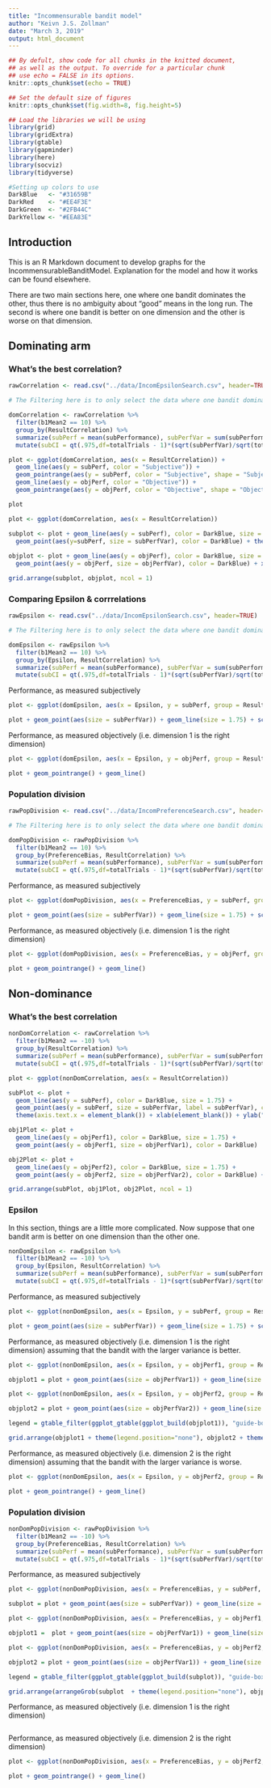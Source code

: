 ```yaml
---
title: "Incommensurable bandit model"
author: "Keivn J.S. Zollman"
date: "March 3, 2019"
output: html_document
---
```


```r
## By defult, show code for all chunks in the knitted document,
## as well as the output. To override for a particular chunk
## use echo = FALSE in its options.
knitr::opts_chunk$set(echo = TRUE) 

## Set the default size of figures
knitr::opts_chunk$set(fig.width=8, fig.height=5)  

## Load the libraries we will be using
library(grid)
library(gridExtra)
library(gtable)
library(gapminder)
library(here)
library(socviz)
library(tidyverse)

#Setting up colors to use
DarkBlue   <- "#31659B"
DarkRed    <- "#EE4F3E"
DarkGreen  <- "#2FB44C"
DarkYellow <- "#EEA83E"


```

## Introduction

This is an R Markdown document to develop graphs for the IncommensurableBanditModel.  Explanation for the model and how it works can be found elsewhere.

There are two main sections here, one where one bandit dominates the other, thus there is no ambiguity about "good" means in the long run.  The second is where one bandit is better on one dimension and the other is worse on that dimension.

## Dominating arm


### What's the best correlation?

```r
rawCorrelation <- read.csv("../data/IncomEpsilonSearch.csv", header=TRUE)

# The Filtering here is to only select the data where one bandit dominates.  The other part of the data will be looked at below.

domCorrelation <- rawCorrelation %>% 
  filter(b1Mean2 == 10) %>% 
  group_by(ResultCorrelation) %>% 
  summarize(subPerf = mean(subPerformance), subPerfVar = sum(subPerformanceVar * (NumberOfTrials - 1))/(sum(NumberOfTrials) - 1), totalTrials = sum(NumberOfTrials), objPerf = mean(objPerformance1), objPerfVar = sum(objPerformance1Var * (NumberOfTrials - 1))/(sum(NumberOfTrials) - 1), totalTrials = sum(NumberOfTrials)) %>% 
  mutate(subCI = qt(.975,df=totalTrials - 1)*(sqrt(subPerfVar)/sqrt(totalTrials)), objCI = qt(.975,df=totalTrials - 1)*(sqrt(objPerfVar)/sqrt(totalTrials)) )
```


```r
plot <- ggplot(domCorrelation, aes(x = ResultCorrelation)) + 
  geom_line(aes(y = subPerf, color = "Subjective")) + 
  geom_pointrange(aes(y = subPerf, color = "Subjective", shape = "Subjective", ymin = subPerf - subCI, ymax = subPerf + subCI)) + 
  geom_line(aes(y = objPerf, color = "Objective")) + 
  geom_pointrange(aes(y = objPerf, color = "Objective", shape = "Objective", ymin = objPerf - objCI, ymax = objPerf + objCI))

plot
```


```r

plot <- ggplot(domCorrelation, aes(x = ResultCorrelation))  

subplot <- plot + geom_line(aes(y = subPerf), color = DarkBlue, size = 1.75) + 
  geom_point(aes(y=subPerf, size = subPerfVar), color = DarkBlue) + theme(axis.text.x = element_blank()) + xlab(element_blank()) + ylab("Subjective") + labs(size = "Variance")
 
objplot <- plot + geom_line(aes(y = objPerf), color = DarkBlue, size = 1.75) + 
  geom_point(aes(y = objPerf, size = objPerfVar), color = DarkBlue) + xlab("Correlation") + ylab("Objective") + labs(size = "Variance")

grid.arrange(subplot, objplot, ncol = 1)

```

### Comparing Epsilon & corrrelations

```r
rawEpsilon <- read.csv("../data/IncomEpsilonSearch.csv", header=TRUE)

# The Filtering here is to only select the data where one bandit dominates.  The other part of the data will be looked at below.

domEpsilon <- rawEpsilon %>% 
  filter(b1Mean2 == 10) %>% 
  group_by(Epsilon, ResultCorrelation) %>% 
  summarize(subPerf = mean(subPerformance), subPerfVar = sum(subPerformanceVar * (NumberOfTrials - 1))/(sum(NumberOfTrials) - 1), totalTrials = sum(NumberOfTrials), objPerf = mean(objPerformance1), objPerfVar = sum(objPerformance1Var * (NumberOfTrials - 1))/(sum(NumberOfTrials) - 1), totalTrials = sum(NumberOfTrials)) %>% 
  mutate(subCI = qt(.975,df=totalTrials - 1)*(sqrt(subPerfVar)/sqrt(totalTrials)), objCI = qt(.975,df=totalTrials - 1)*(sqrt(objPerfVar)/sqrt(totalTrials)) )
```


Performance, as measured subjectively
```r
plot <- ggplot(domEpsilon, aes(x = Epsilon, y = subPerf, group = ResultCorrelation, color = as.character(ResultCorrelation), shape = as.character(ResultCorrelation))) 

plot + geom_point(aes(size = subPerfVar)) + geom_line(size = 1.75) + scale_color_manual(breaks = c("-1", "-0.5", "0", "0.5", "1"), values=c(DarkRed, DarkBlue, DarkGreen, DarkYellow, "#222222"), name = "Correlation")  + scale_shape_manual(breaks = c("-1", "-0.5", "0", "0.5", "1"), values=c(15, 16, 17, 18, 19), name = "Correlation") + ylab("Subjective Performance") + labs(size = "Variance")
```

Performance, as measured objectively (i.e. dimension 1 is the right dimension)

```r
plot <- ggplot(domEpsilon, aes(x = Epsilon, y = objPerf, group = ResultCorrelation, color = as.character(ResultCorrelation), shape = as.character(ResultCorrelation), min = objPerf - objCI, ymax = objPerf + objCI)) 

plot + geom_pointrange() + geom_line()
```

### Population division

```r
rawPopDivision <- read.csv("../data/IncomPreferenceSearch.csv", header=TRUE)

# The Filtering here is to only select the data where one bandit dominates.  The other part of the data will be looked at below.

domPopDivision <- rawPopDivision %>% 
  filter(b1Mean2 == 10) %>% 
  group_by(PreferenceBias, ResultCorrelation) %>% 
  summarize(subPerf = mean(subPerformance), subPerfVar = sum(subPerformanceVar * (NumberOfTrials - 1))/(sum(NumberOfTrials) - 1), totalTrials = sum(NumberOfTrials), objPerf = mean(objPerformance1), objPerfVar = sum(objPerformance1Var * (NumberOfTrials - 1))/(sum(NumberOfTrials) - 1), totalTrials = sum(NumberOfTrials)) %>% 
  mutate(subCI = qt(.975,df=totalTrials - 1)*(sqrt(subPerfVar)/sqrt(totalTrials)), objCI = qt(.975,df=totalTrials - 1)*(sqrt(objPerfVar)/sqrt(totalTrials)) )
```


Performance, as measured subjectively
```r
plot <- ggplot(domPopDivision, aes(x = PreferenceBias, y = subPerf, group = ResultCorrelation, color = as.character(ResultCorrelation), shape = as.character(ResultCorrelation))) 

plot + geom_point(aes(size = subPerfVar)) + geom_line(size = 1.75) + scale_color_manual(breaks = c("-1", "-0.5", "0", "0.5", "1"), values=c(DarkRed, DarkBlue, DarkGreen, DarkYellow, "#222222"), name = "Correlation")  + scale_shape_manual(breaks = c("-1", "-0.5", "0", "0.5", "1"), values=c(15, 16, 17, 18, 19), name = "Correlation") + ylab("Subjective Performance") + labs(size = "Variance")
```

Performance, as measured objectively (i.e. dimension 1 is the right dimension)

```r
plot <- ggplot(domPopDivision, aes(x = PreferenceBias, y = objPerf, group = ResultCorrelation, color = as.character(ResultCorrelation), shape = as.character(ResultCorrelation), min = objPerf - objCI, ymax = objPerf + objCI)) 

plot + geom_pointrange() + geom_line()
```

## Non-dominance

### What's the best correlation

```r

nonDomCorrelation <- rawCorrelation %>% 
  filter(b1Mean2 == -10) %>% 
  group_by(ResultCorrelation) %>% 
  summarize(subPerf = mean(subPerformance), subPerfVar = sum(subPerformanceVar * (NumberOfTrials - 1))/(sum(NumberOfTrials) - 1), totalTrials = sum(NumberOfTrials), objPerf1 = mean(objPerformance1), objPerfVar1 = sum(objPerformance1Var * (NumberOfTrials - 1))/(sum(NumberOfTrials) - 1), totalTrials = sum(NumberOfTrials), objPerf2 = mean(objPerformance2), objPerfVar2 = sum(objPerformance2Var * (NumberOfTrials - 1))/(sum(NumberOfTrials) - 1), totalTrials = sum(NumberOfTrials)) %>%
  mutate(subCI = qt(.975,df=totalTrials - 1)*(sqrt(subPerfVar)/sqrt(totalTrials)), objCI1 = qt(.975,df=totalTrials - 1)*(sqrt(objPerfVar1)/sqrt(totalTrials)), objCI2 = qt(.975,df=totalTrials - 1)*(sqrt(objPerfVar2)/sqrt(totalTrials)) )
```


```r
plot <- ggplot(nonDomCorrelation, aes(x = ResultCorrelation)) 

subPlot <- plot + 
  geom_line(aes(y = subPerf), color = DarkBlue, size = 1.75) + 
  geom_point(aes(y = subPerf, size = subPerfVar, label = subPerfVar), color = DarkBlue) + 
  theme(axis.text.x = element_blank()) + xlab(element_blank()) + ylab("Subjective\n") + labs(size = "Variance") + scale_y_continuous(breaks = c(3.0, 3.2, 3.4, 3.6, 3.8)) + scale_size(breaks = c(2.5, 3, 3.5, 4), limits = c(2.0, 5.0))

obj1Plot <- plot +
  geom_line(aes(y = objPerf1), color = DarkBlue, size = 1.75) + 
  geom_point(aes(y = objPerf1, size = objPerfVar1), color = DarkBlue)  + theme(axis.text.x = element_blank()) + xlab(element_blank()) + ylab("Objective\n(Good)") + labs(size = "Variance") + scale_size(breaks = c(2.5, 3, 3.5, 4), limits = c(2.0, 5.0)) 

obj2Plot <- plot +
  geom_line(aes(y = objPerf2), color = DarkBlue, size = 1.75) + 
  geom_point(aes(y = objPerf2, size = objPerfVar2), color = DarkBlue) + xlab("Correlation") + ylab("Objective\n(Bad)") + labs(size = "Variance") + scale_size(breaks = c(2.5, 3, 3.5, 4), limits = c(2.0, 5.0))

grid.arrange(subPlot, obj1Plot, obj2Plot, ncol = 1)
```


### Epsilon


In this section, things are a little more complicated.  Now suppose that one bandit arm is better on one dimension than the other one. 

```r
nonDomEpsilon <- rawEpsilon %>% 
  filter(b1Mean2 == -10) %>% 
  group_by(Epsilon, ResultCorrelation) %>% 
  summarize(subPerf = mean(subPerformance), subPerfVar = sum(subPerformanceVar * (NumberOfTrials - 1))/(sum(NumberOfTrials) - 1), totalTrials = sum(NumberOfTrials), objPerf1 = mean(objPerformance1), objPerfVar1 = sum(objPerformance1Var * (NumberOfTrials - 1))/(sum(NumberOfTrials) - 1), totalTrials = sum(NumberOfTrials), objPerf2 = mean(objPerformance2), objPerfVar2 = sum(objPerformance2Var * (NumberOfTrials - 1))/(sum(NumberOfTrials) - 1), totalTrials = sum(NumberOfTrials)) %>% 
  mutate(subCI = qt(.975,df=totalTrials - 1)*(sqrt(subPerfVar)/sqrt(totalTrials)), objCI1 = qt(.975,df=totalTrials - 1)*(sqrt(objPerfVar1)/sqrt(totalTrials)), objCI2 = qt(.975,df=totalTrials - 1)*(sqrt(objPerfVar2)/sqrt(totalTrials)) )
```


Performance, as measured subjectively
```r
plot <- ggplot(nonDomEpsilon, aes(x = Epsilon, y = subPerf, group = ResultCorrelation, color = as.character(ResultCorrelation), shape = as.character(ResultCorrelation)))

plot + geom_point(aes(size = subPerfVar)) + geom_line(size = 1.75) + scale_color_manual(breaks = c("-1", "-0.5", "0", "0.5", "1"), values=c(DarkRed, DarkBlue, DarkGreen, DarkYellow, "#222222"), name = "Correlation")  + scale_shape_manual(breaks = c("-1", "-0.5", "0", "0.5", "1"), values=c(15, 16, 17, 18, 19), name = "Correlation") + ylab("Subjective Performance") + labs(size = "Variance")
```

Performance, as measured objectively (i.e. dimension 1 is the right dimension) assuming that the bandit with the larger variance is better.

```r
plot <- ggplot(nonDomEpsilon, aes(x = Epsilon, y = objPerf1, group = ResultCorrelation, color = as.character(ResultCorrelation), shape = as.character(ResultCorrelation))) 

objplot1 = plot + geom_point(aes(size = objPerfVar1)) + geom_line(size = 1.75) + scale_color_manual(breaks = c("-1", "-0.5", "0", "0.5", "1"), values=c(DarkRed, DarkBlue, DarkGreen, DarkYellow, "#222222"), name = "Correlation")  + scale_shape_manual(breaks = c("-1", "-0.5", "0", "0.5", "1"), values=c(15, 16, 17, 18, 19), name = "Correlation") + ylab("Objective Performance (good)") + labs(size = "Variance")

plot <- ggplot(nonDomEpsilon, aes(x = Epsilon, y = objPerf2, group = ResultCorrelation, color = as.character(ResultCorrelation), shape = as.character(ResultCorrelation))) 

objplot2 = plot + geom_point(aes(size = objPerfVar2)) + geom_line(size = 1.75) + scale_color_manual(breaks = c("-1", "-0.5", "0", "0.5", "1"), values=c(DarkRed, DarkBlue, DarkGreen, DarkYellow, "#222222"), name = "Correlation")  + scale_shape_manual(breaks = c("-1", "-0.5", "0", "0.5", "1"), values=c(15, 16, 17, 18, 19), name = "Correlation") + ylab("Objective Performance (bad)") + labs(size = "Variance")

legend = gtable_filter(ggplot_gtable(ggplot_build(objplot1)), "guide-box")

grid.arrange(objplot1 + theme(legend.position="none"), objplot2 + theme(legend.position="none"), legend, ncol = 3, widths = c(.45, .45, .1))
```

Performance, as measured objectively (i.e. dimension 2 is the right dimension) assuming that the bandit with the larger variance is worse.

```r
plot <- ggplot(nonDomEpsilon, aes(x = Epsilon, y = objPerf2, group = ResultCorrelation, color = as.character(ResultCorrelation), shape = as.character(ResultCorrelation), min = objPerf2 - objCI2, ymax = objPerf2 + objCI2)) 

plot + geom_pointrange() + geom_line()
```

### Population division

```r
nonDomPopDivision <- rawPopDivision %>% 
  filter(b1Mean2 == -10) %>% 
  group_by(PreferenceBias, ResultCorrelation) %>% 
  summarize(subPerf = mean(subPerformance), subPerfVar = sum(subPerformanceVar * (NumberOfTrials - 1))/(sum(NumberOfTrials) - 1), totalTrials = sum(NumberOfTrials), objPerf1 = mean(objPerformance1), objPerfVar1 = sum(objPerformance1Var * (NumberOfTrials - 1))/(sum(NumberOfTrials) - 1), totalTrials = sum(NumberOfTrials), objPerf2 = mean(objPerformance2), objPerfVar2 = sum(objPerformance2Var * (NumberOfTrials - 1))/(sum(NumberOfTrials) - 1), totalTrials = sum(NumberOfTrials)) %>% 
  mutate(subCI = qt(.975,df=totalTrials - 1)*(sqrt(subPerfVar)/sqrt(totalTrials)), objCI1 = qt(.975,df=totalTrials - 1)*(sqrt(objPerfVar1)/sqrt(totalTrials)), objCI2 = qt(.975,df=totalTrials - 1)*(sqrt(objPerfVar2)/sqrt(totalTrials)) )
```


Performance, as measured subjectively
```r
plot <- ggplot(nonDomPopDivision, aes(x = PreferenceBias, y = subPerf, group = ResultCorrelation, color = as.character(ResultCorrelation), shape = as.character(ResultCorrelation)))

subplot = plot + geom_point(aes(size = subPerfVar)) + geom_line(size = 1.75) + scale_color_manual(breaks = c("-1", "-0.5", "0", "0.5", "1"), values=c(DarkRed, DarkBlue, DarkGreen, DarkYellow, "#222222"), name = "Correlation")  + scale_shape_manual(breaks = c("-1", "-0.5", "0", "0.5", "1"), values=c(15, 16, 17, 18, 19), name = "Correlation") + ylab("Subjective\n") + labs(size = "Variance") + xlab(element_blank()) + theme(axis.text.x = element_blank())

plot <- ggplot(nonDomPopDivision, aes(x = PreferenceBias, y = objPerf1, group = ResultCorrelation, color = as.character(ResultCorrelation), shape = as.character(ResultCorrelation))) 

objplot1 =  plot + geom_point(aes(size = objPerfVar1)) + geom_line(size = 1.75) + scale_color_manual(breaks = c("-1", "-0.5", "0", "0.5", "1"), values=c(DarkRed, DarkBlue, DarkGreen, DarkYellow, "#222222"), name = "Correlation")  + scale_shape_manual(breaks = c("-1", "-0.5", "0", "0.5", "1"), values=c(15, 16, 17, 18, 19), name = "Correlation") + ylab("Objective\n(good)") + labs(size = "Variance") + xlab(element_blank()) + theme(axis.text.x = element_blank())

plot <- ggplot(nonDomPopDivision, aes(x = PreferenceBias, y = objPerf2, group = ResultCorrelation, color = as.character(ResultCorrelation), shape = as.character(ResultCorrelation), min = objPerf2 - objCI2, ymax = objPerf2 + objCI2)) 

objplot2 = plot + geom_point(aes(size = objPerfVar1)) + geom_line(size = 1.75) + scale_color_manual(breaks = c("-1", "-0.5", "0", "0.5", "1"), values=c(DarkRed, DarkBlue, DarkGreen, DarkYellow, "#222222"), name = "Correlation")  + scale_shape_manual(breaks = c("-1", "-0.5", "0", "0.5", "1"), values=c(15, 16, 17, 18, 19), name = "Correlation") + ylab("Objective\n(bad)") + labs(size = "Variance") + xlab("Population division")

legend = gtable_filter(ggplot_gtable(ggplot_build(subplot)), "guide-box")

grid.arrange(arrangeGrob(subplot  + theme(legend.position="none"), objplot1 + theme(legend.position="none"), objplot2 + theme(legend.position="none"), ncol = 1), legend, ncol = 2, widths = c(.75, .25))
```

Performance, as measured objectively (i.e. dimension 1 is the right dimension)

```r
```

Performance, as measured objectively (i.e. dimension 2 is the right dimension)

```r
plot <- ggplot(nonDomPopDivision, aes(x = PreferenceBias, y = objPerf2, group = ResultCorrelation, color = as.character(ResultCorrelation), shape = as.character(ResultCorrelation), min = objPerf2 - objCI2, ymax = objPerf2 + objCI2)) 

plot + geom_pointrange() + geom_line()
```